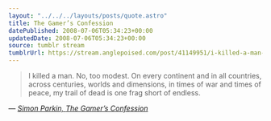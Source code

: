 ```yaml
---
layout: "../../../layouts/posts/quote.astro"
title: The Gamer’s Confession
datePublished: 2008-07-06T05:34:23+00:00
updatedDate: 2008-07-06T05:34:23+00:00
source: tumblr stream
tumblrUrl: https://stream.anglepoised.com/post/41149951/i-killed-a-man-no-too-modest-on-every-continent
---
```


> I killed a man. No, too modest. On every continent and in all countries, across centuries, worlds and dimensions, in times of war and times of peace, my trail of dead is one frag short of endless.

— <cite>[Simon Parkin, _The Gamer’s Confession_](http://www.gamesetwatch.com/2008/07/column_chewing_pixels_the_game.php)</cite>
